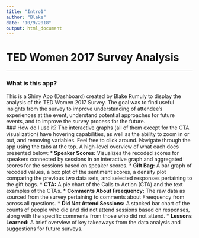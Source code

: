 ```yaml
---
title: "Intro1"
author: "Blake"
date: "10/9/2018"
output: html_document
---
```

# TED Women 2017 Survey Analysis
***
### What is this app?
This is a Shiny App (Dashboard) created by Blake Rumuly to display the analysis of the TED Women 2017 Survey. The goal was to find useful insights from the survey to improve understanding of attendee's experiences at the event, understand potential approaches for future events, and to improve the survey process for the future.
<br> 
### How do I use it?
The interactive graphs (all of them except for the CTA visualization) have hovering capabilities, as well as the ability to zoom in or out, and removing variables. Feel free to click around. Navigate through the app using the tabs at the top. A high-level overview of what each does presented below:
* __Speaker Scores:__ Visualizes the recoded scores for speakers connected by sessions in an interactive graph and aggregated scores for the sessions based on speaker scores.
* __Gift Bag:__ A bar graph of recoded values, a box plot of the sentiment scores, a density plot comparing the previous two data sets, and selected responses pertaining to the gift bags.
* __CTA:__ A pie chart of the Calls to Action (CTA) and the text examples of the CTA's.
* __Comments About Freequency:__ The raw data as sourced from the survey pertaining to comments about Freequency from across all questions.
* __Did Not Attend Sessions:__ A stacked bar chart of the counts of people who did and did not attend sessions based on responses, along with the specific comments from those who did not attend.
* __Lessons Learned:__ A brief overview of key takeaways from the data analysis and suggestions for future surveys.

